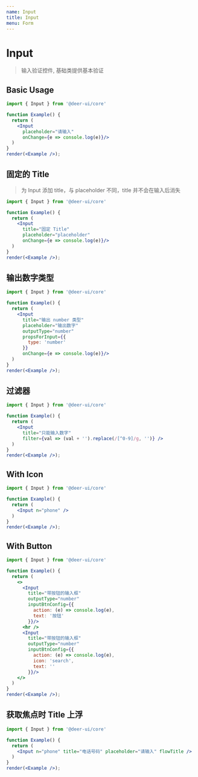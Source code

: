 ```yaml
---
name: Input
title: Input
menu: Form
---
```


# Input

> 输入验证控件, 基础类提供基本验证

## Basic Usage

```jsx live noInline
import { Input } from '@deer-ui/core'

function Example() {
  return (
    <Input
      placeholder="请输入"
      onChange={e => console.log(e)}/>
  )
}
render(<Example />);
```

## 固定的 Title

> 为 Input 添加 title，与 placeholder 不同，title 并不会在输入后消失

```jsx live noInline
import { Input } from '@deer-ui/core'

function Example() {
  return (
    <Input 
      title="固定 Title" 
      placeholder="placeholder"
      onChange={e => console.log(e)}/>
  )
}
render(<Example />);
```

## 输出数字类型

```jsx live noInline
import { Input } from '@deer-ui/core'

function Example() {
  return (
    <Input 
      title="输出 number 类型" 
      placeholder="输出数字" 
      outputType="number" 
      propsForInput={{
        type: 'number'
      }}
      onChange={e => console.log(e)}/>
  )
}
render(<Example />);
```

## 过滤器

```jsx live noInline
import { Input } from '@deer-ui/core'

function Example() {
  return (
    <Input 
      title="只能输入数字" 
      filter={val => (val + '').replace(/[^0-9]/g, '')} />
  )
}
render(<Example />);
```

## With Icon

```jsx live noInline
import { Input } from '@deer-ui/core'

function Example() {
  return (
    <Input n="phone" />
  )
}
render(<Example />);
```

## With Button

```jsx live noInline
import { Input } from '@deer-ui/core'

function Example() {
  return (
    <>
      <Input
        title="带按钮的输入框"
        outputType="number"
        inputBtnConfig={{
          action: (e) => console.log(e),
          text: '按钮'
        }}/>
      <hr />
      <Input
        title="带按钮的输入框"
        outputType="number"
        inputBtnConfig={{
          action: (e) => console.log(e),
          icon: 'search',
          text: ''
        }}/>
    </>
  )
}
render(<Example />);
```

## 获取焦点时 Title 上浮

```jsx live noInline
import { Input } from '@deer-ui/core'

function Example() {
  return (
    <Input n="phone" title="电话号码" placeholder="请输入" flowTitle />
  )
}
render(<Example />);
```
